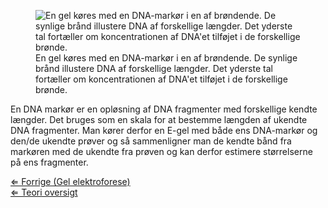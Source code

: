[[File: Dnaladder.jpeg|frame|right|En gel køres med en DNA-markør i en af brøndende. De synlige brånd illustere DNA af forskellige længder. Det yderste tal fortæller om koncentrationen af DNA'et tilføjet i de forskellige brønde.]]

En DNA markør er en opløsning af DNA fragmenter med forskellige kendte længder. Det bruges som en skala for at bestemme længden af ukendte DNA fragmenter. Man kører derfor en E-gel med både ens DNA-markør og den/de ukendte prøver og så sammenligner man de kendte bånd fra markøren med de ukendte fra prøven og kan derfor estimere størrelserne på ens fragmenter.


[[Gel elektroforese|&lArr; Forrige (Gel elektroforese)]] <br>
[[CSI_Casen |&lArr; Teori oversigt ]]